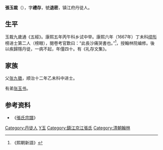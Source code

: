 '''張玉裁'''（{{bd|1639年||1674年|catIdx=Z張}}），字'''禮存'''，號'''退密'''，镇江府丹徒人。

== 生平 ==
玉裁九歲通《五經》。康熙五年丙午科乡试中举。康熙六年（1667年）丁未科[[缪彤|缪彤]]榜进士第二人（榜眼），閱卷考官歎曰：“此長沙痛哭書也。”<ref>《熙朝新語》</ref>，授翰林院编修。後以疾歸隱丹徒，一病不起，年僅四十。有《礼存文集》。

== 家族 ==
父[[张九徵|张九徵]]，顺治十二年乙未科中进士。

有弟[[张玉书|张玉书]]。

== 参考资料 ==
{{reflist}}
* 《[[張氏宗譜|張氏宗譜]]》

{{康熙六年丁未科殿試金榜}}

{{Authority control}}

{{DEFAULTSORT:Zhang張}}
[[Category:丹徒人|Category:丹徒人]]
[[Category:張姓|Y玉]]
[[Category:鎮江京江張氏|Category:鎮江京江張氏]]
[[Category:清朝翰林|Category:清朝翰林]]